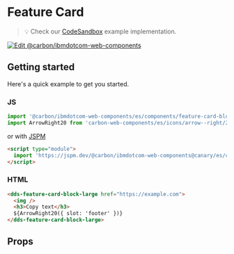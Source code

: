 
# Feature Card

> 💡 Check our
> [CodeSandbox](https://githubbox.com/carbon-design-system/ibm-dotcom-library/tree/master/packages/web-components/examples/codesandbox/components/feature-card-block-large)
> example implementation.

[![Edit @carbon/ibmdotcom-web-components](https://codesandbox.io/static/img/play-codesandbox.svg)](https://githubbox.com/carbon-design-system/ibm-dotcom-library/tree/master/packages/web-components/examples/codesandbox/components/feature-card-block-large)

## Getting started

Here's a quick example to get you started.

### JS

```javascript
import '@carbon/ibmdotcom-web-components/es/components/feature-card-block-large/feature-card-block-large';
import ArrowRight20 from 'carbon-web-components/es/icons/arrow--right/20';
```

or with [JSPM](https://jspm.org)

```html
<script type="module">
  import 'https://jspm.dev/@carbon/ibmdotcom-web-components@canary/es/components/feature-card-block-large/feature-card-block-large.js';
</script>
```

### HTML

```html
<dds-feature-card-block-large href="https://example.com">
  <img />
  <h3>Copy text</h3>
  ${ArrowRight20({ slot: 'footer' })}
</dds-feature-card-block-large>
```

## Props

<Props of="dds-feature-card-block-large" />

<Description markdown={contributing} />

